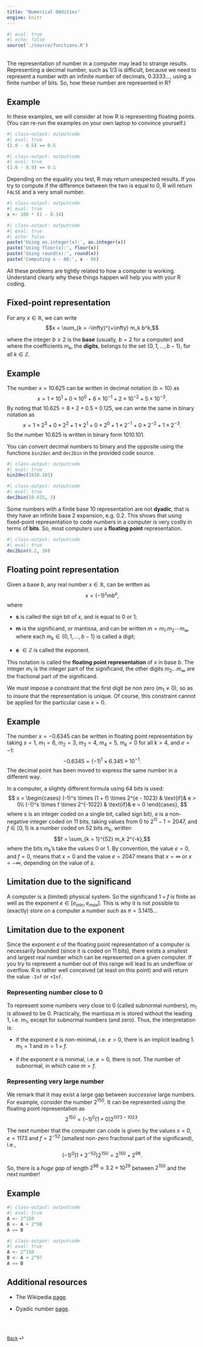 ```yaml
---
title: "Numerical Oddities"
engine: knitr
---
```


```r
#| eval: true
#| echo: false
source('./source/functions.R')
```

<br>
The representation of number in a computer may lead to strange results. Representing a decimal number, such as $1/3$ is difficult, because we need to represent a number with an infinite number of decimals, $0.3333...$, using a finite number of bits. So, how these number are represented in R?

::: {.callout-note appearance="simple"}

## Example

In these examples, we will consider at how R is representing floating points.
(You can re-run the examples on your own laptop to convince yourself.)

```r
#| class-output: outputcode
#| eval: true
(1.0 - 0.5) == 0.5
```

```r
#| class-output: outputcode
#| eval: true
(1.0 - 0.9) == 0.1
```

Depending on the equality you test, R may return unexpected results. If you try to compute if the difference between the two is equal to $0$, R will return `FALSE` and a very small number.

```r
#| class-output: outputcode
#| eval: true
x <- 100 * (1 - 0.34)
```

```r
#| class-output: outputcode
#| eval: true
#| echo: false
paste('Using as.integer(x):', as.integer(x))
paste('Using floor(x):', floor(x))
paste('Using round(x):', round(x))
paste('Computing x - 66:', x - 66)
```

:::

All these problems are tightly related to how a computer is working. Understand clearly why these things happen will help you with your R coding.


## Fixed-point representation

For any $x \in \mathbb{R}$, we can write 
$$x = \sum_{k = -\infty}^{+\infty} m_k b^k,$$

where the integer $b \geq 2$ is the **base** (usually, $b = 2$ for a computer) and where the coefficients $m_k$, the **digits**, belongs to the set $\{0, 1, \dots, b - 1\}$, for all $k \in \mathbb{Z}$.

::: {.callout-note appearance="simple"}

## Example

The number $x = 10.625$ can be written in decimal notation ($b = 10$) as
$$x = 1 \times 10^1 + 0 \times 10^0 + 6 \times 10^{-1} + 2 \times 10^{-2} + 5 \times 10^{-3}.$$
By noting that $10.625 = 8 + 2 + 0.5 + 0.125$, we can write the same in binary notation as
$$x = 1 \times 2^3 + 0 \times 2^2 + 1 \times 2^1 + 0 \times 2^0 + 1 \times 2^{-1} + 0 \times 2^{-2} + 1 \times 2^{-3}.$$
So the number $10.625$ is written in binary form $1010.101$.
:::

You can convert decimal numbers to binary and the opposite using the functions `bin2dec` and `dec2bin` in the provided code source.

```r
#| class-output: outputcode
#| eval: true
bin2dec(1010.101)
```

```r
#| class-output: outputcode
#| eval: true
dec2bin(10.625, 3)
```

Some numbers with a finite base $10$ representation are not **dyadic**, that is they have an infinite base $2$ expansion, e.g. $0.2$. This shows that using fixed-point representation to code numbers in a computer is very costly in terms of **bits**. So, most computers use a **floating point** representation.

```r
#| class-output: outputcode
#| eval: true
dec2bin(0.2, 30)
```

## Floating point representation

Given a base $b$, any real number $x \in \mathbb{R}$, can be written as
$$x = (-1)^s m b^e,$$
where

* **s** is called the sign bit of $x$, and is equal to $0$ or $1$;

* **m** is the significand, or mantissa, and can be written $m = m_1.m_2\cdots m_{\infty}$ where each $m_k \in \{0, 1, \dots, b - 1\}$ is called a digit;

* **e** $\in \mathbb{Z}$ is called the exponent.

This notation is called the **floating point representation** of $x$ in base $b$. The integer $m_1$ is the integer part of the significand, the other digits $m_2 \dots m_{\infty}$ are the fractional part of the significand.

We must impose a constraint that the first digit be non zero ($m_1 \neq 0$), so as to insure that the representation is unique. Of course, this constraint cannot be applied for the particular case $x = 0$.

::: {.callout-note appearance="simple"}

## Example

The number $x = -0.6345$ can be written in floating point representation by taking $s = 1$, $m_1 = 6$, $m_2 = 3$, $m_3 = 4$, $m_4 = 5$, $m_k = 0$ for all $k > 4$, and $e = -1$:
$$-0.6345 = (-1)^1 \times 6.345 \times 10^{-1}.$$
The decimal point has been moved to express the same number in a different way.
:::

In a computer, a slightly different formula using $64$ bits is used:
$$ x =
    \begin{cases}
      (-1)^s \times (1 + f) \times 2^{e - 1023} & \text{if}& e > 0\\
      (-1)^s \times f \times 2^{-1022} & \text{if}& e = 0
    \end{cases},
$$
where $s$ is an integer coded on a single bit, called sign bit), $e$ is a non-negative integer coded on $11$ bits, taking values from $0$ to $2^{11} - 1 = 2047$, and $f \in [0, 1)$ is a number coded on $52$ bits $m_k$, written
$$f = \sum_{k = 1}^{52} m_k 2^{-k},$$
where the bits $m_k$'s take the values $0$ or $1$. By convention, the value $e = 0$, and $f = 0$, means that $x = 0$ and the value $e = 2047$ means that $x = \infty$ or $x = -\infty$, depending on the value of $s$.

::: {.callout-tip appearance="simple"}
## Limitation due to the significand

A computer is a (limited) physical system. So the significand $1 + f$ is finite as well as the exponent $e \in [e_{min}, e_{max}]$. This is why it is not possible to (exactly) store on a computer a number such as $\pi = 3.1415\dots$
:::

::: {.callout-tip appearance="simple"}
## Limitation due to the exponent

Since the exponent $e$ of the floating point representation of a computer is necessarily bounded (since it is coded on $11$ bits), there exists a smallest and largest real number which can be represented on a given computer. If you try to represent a number out of this range will lead to an underflow or overflow. R is rather well conceived (at least on this point) and will return the value `-Inf` or `+Inf`.
:::

### Representing number close to $0$

To represent some numbers very close to $0$ (called subnormal numbers), $m_1$ is allowed to be $0$. Practically, the mantissa $m$ is stored without the leading $1$, i.e. $m_1$, except for subnormal numbers (and zero). Thus, the interpretation is:

* if the exponent $e$ is non-minimal, i.e. $e > 0$, there is an implicit leading $1$. $m_1 = 1$ and $m = 1 + f$.

* if the exponent $e$ is minimal, i.e. $e = 0$, there is not. The number of subnormal, in which case $m = f$.

### Representing very large number

We remark that it may exist a large gap between *successive* large numbers. For example, consider the number $2^{150}$. It can be represented using the floating point representation as
$$2^{150} = (-1)^0 (1 + 0) 2^{1173 - 1023}.$$

The next number that the computer can code is given by the values $s = 0$, $e = 1173$ and $f = 2^{-52}$ (smallest non-zero fractional part of the significand), i.e.,
$$(-1)^0 (1 + 2^{-52}) 2^{150} = 2^{150} + 2^{98}.$$

So, there is a *huge gap* of length $2^{98} \approx 3.2 \times 10^{29}$ between $2^{150}$ and the next number!

::: {.callout-note appearance="simple"}

## Example

```r
#| class-output: outputcode
#| eval: true
A <- 2^150
B <- A + 2^98
A == B
```

```r
#| class-output: outputcode
#| eval: true
A <- 2^150
B <- A + 2^97
A == B
```

:::


## Additional resources

* The Wikipedia [page](https://en.wikipedia.org/wiki/Computer_number_format).

* Dyadic number [page](https://en.wikipedia.org/wiki/Dyadic_rational).

<br><br>

::: {style="font-size: 0.875em;"}
[Back](/weeks/week-7.qmd) ⏎
:::